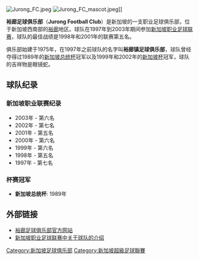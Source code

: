 {{unreferenced|time=2019-02-22T02:37:53+00:00}}
[[File:Jurong_FC.jpeg|thumb]]
[[File:Jurong_FC_mascot.jpeg|thumb]]]]

'''裕廊足球俱乐部'''（'''Jurong Football Club'''）是新加坡的一支职业足球俱乐部，位于新加坡西南部的[[裕廊|裕廊]]地区。球队在1997年到2003年期间参加[[新加坡职业足球联赛|新加坡职业足球联赛]]，球队的最佳战绩是1998年和2001年的联赛第五名。 

俱乐部始建于1975年，在1997年之前球队的名字叫'''裕廊镇足球俱乐部'''，球队曾经夺得过1989年的[[新加坡杯|新加坡总统杯]]冠军以及1999年和2002年的[[新加坡杯|新加坡杯]]冠军，球队的吉祥物是眼镜蛇。

== 球队纪录 ==
=== 新加坡职业联赛纪录 === 
* 2003年 - 第六名
* 2002年 - 第七名
* 2001年 - 第五名
* 2000年 - 第六名 
* 1999年 - 第六名
* 1998年 - 第五名
* 1997年 - 第七名

=== 杯赛冠军 === 
* '''新加坡总统杯''': 1989年

== 外部链接 ==
* [https://web.archive.org/web/20050828095230/http://jurongfc.com.sg/ 裕廊足球俱乐部官方网站]
* [http://www.sleague.com/clu04.asp 新加坡职业足球联赛中关于球队的介绍]{{Wayback|url=http://www.sleague.com/clu04.asp |date=20061101211257 }}

[[Category:新加坡足球俱乐部|Category:新加坡足球俱乐部]]
[[Category:新加坡超級足球聯賽|Category:新加坡超級足球聯賽]]